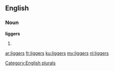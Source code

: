 ==English==

===Noun===
'''liggers'''

# {{plural of|[[ligger]]}}

[[Category:English plurals]]

[[ar:liggers]]
[[fr:liggers]]
[[ku:liggers]]
[[my:liggers]]
[[nl:liggers]]
